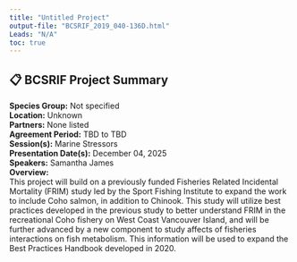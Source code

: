 ```yaml
---
title: "Untitled Project"
output-file: "BCSRIF_2019_040-136D.html"
Leads: "N/A"
toc: true
---
```


## 📋 BCSRIF Project Summary

**Species Group:** Not specified  
**Location:** Unknown  
**Partners:** None listed  
**Agreement Period:** TBD to TBD  
**Session(s):** Marine Stressors  
**Presentation Date(s):** December 04, 2025  
**Speakers:** Samantha James  
**Overview:**  
This project will build on a previously funded Fisheries Related Incidental Mortality (FRIM) study led by the Sport Fishing Institute to expand the work to include Coho salmon, in addition to Chinook. This study will utilize best practices developed in the previous study to better understand FRIM in the recreational Coho fishery on West Coast Vancouver Island, and will be further advanced by a new component to study affects of fisheries interactions on fish metabolism. This information will be used to expand the Best Practices Handbook developed in 2020.    

